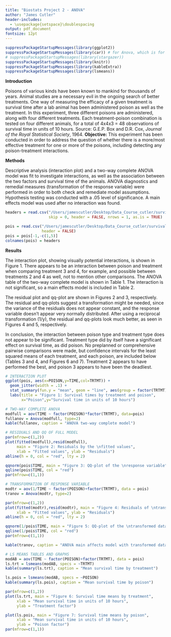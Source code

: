 ```yaml
---
title: "Biostats Project 2 - ANOVA"
author: "James Cutler"
header-includes:
  - \usepackage{setspace}\doublespacing
output: pdf_document
fontsize: 12pt
---
```


```r
suppressPackageStartupMessages(library(ggplot2))
suppressPackageStartupMessages(library(car)) # for Anova, which is for kable input
# suppressPackageStartupMessages(library(stargazer))
suppressPackageStartupMessages(library(knitr))
suppressPackageStartupMessages(library(kableExtra))
suppressPackageStartupMessages(library(lsmeans))
```

**Introduction**

Poisons of various kinds have been known to mankind for thousands of years. Animal studies are a necessary evil in the ongoing search of better treatments. One way of measuring the efficacy of a given treatment is survival time after a lab animal has been administered poison as well as the treatment. In this experiment, three different poisons are administered, along with four different treatments. Each treatment-poison combination is tested on four different animals, for a total of 4x4x3 = 48 observations of survival time in units of 10 hours. 
Source: G.E.P. Box and D.R. Cox, *Journal of the Royal Statistical Society*, 1964.
**Objective:** This experiment has been conducted in order to address the question of whether there is a more/most effective treatment for one or more of the poisons, including detecting any poison-treatment interactions.


**Methods**

Descriptive analysis (interaction plot) and a two-way complete ANOVA model was fit to investigate interactions, as well as the association between the two factors and survival time of the animals. ANOVA diagnostics and remedial measures (transformation of the response variable) were performed in order to both check and remediate model assumptions. Hypothesis testing was conducted with a .05 level of significance. A main effects model was used after no interaction was found.


```r
headers = read.csv("/Users/jamescutler/Desktop/Data_Course_cutler/survival_data_Dean_Voss.csv",
                   skip = 0, header = FALSE, nrows = 1, as.is = TRUE)

pois = read.csv("/Users/jamescutler/Desktop/Data_Course_cutler/survival_data_Dean_Voss.csv",
                header = FALSE)
pois = pois[-1,-c(1,5)]
colnames(pois) = headers
```


**Results**

The interaction plot, showing visually potential interactions, is shown in Figure 1. There appears to be an interaction between poison and treatment when comparing treatment 3 and 4, for example, and possible between treatments 2 and 4 as well, not to mention other comparisons. The ANOVA table of the two-way complete model is shown in Table 1. The interaction is not significant, so a main effects model is included in Table 2.



The residual plot and qq-plot are shown in Figures 2 and 3, respectively. The residual and qq-plots suggest a transformation might be needed, since the variance of the residuals does not appear constant, and the response variable doesn't appear very normally distributed. After using a reciprocal transformation (1/y), the residual and qq-plots look much better, as seen in Figures 4 and 5, respectively.



In conclusion, the interaction between poison type and treatment type does not appear to be significant. Treatment type did by itself have a significant effect on survival time, as did poison. No preplanned or comprehensive pairwise comparisons were made, but confidence intervals for the least squared means of each treatment, and each poison, are included below (Tables 3 and 4, and Figures 6 and 7). Treatment 2 appears to have performed the best, and poison 3 appears to have been the deadliest.


```r
# INTERACTION PLOT
ggplot(pois, aes(x=POISON,y=TIME,col=TRTMT)) +
  geom_jitter(width = .1) +
  stat_summary(fun.y = "mean", geom = "line", aes(group = factor(TRTMT))) +
  labs(title = "Figure 1: Survival times by treatment and poison",
       x="Poison",y="Survival time in units of 10 hours")
```


```r
# TWO-WAY COMPLETE ANOVA
modfull = aov(TIME ~ factor(POISON)*factor(TRTMT), data=pois)
fullanov = Anova(modfull, type=2)
kable(fullanov, caption = "ANOVA two-way complete model")
```


```r
# RESIDUALS AND QQ OF FULL MODEL
par(mfrow=c(1,2))
plot(fitted(modfull),resid(modfull), 
     main = "Figure 2: Residuals by the \nfitted values",
     xlab = "Fitted values", ylab = "Residuals")
abline(h = 0, col = "red", lty = 2)

qqnorm(pois$TIME, main = "Figure 3: QQ-plot of the \nresponse variable")
qqline(pois$TIME, col = "red")
par(mfrow=c(1,1))
```


```r
# TRANSFORMATION OF RESPONSE VARIABLE
modtr = aov(1/TIME ~ factor(POISON)+factor(TRTMT), data = pois)
tranov = Anova(modtr, type=2)

par(mfrow=c(1,2))
plot(fitted(modtr),resid(modtr), main = "Figure 4: Residuals of \ntransformed data",
     xlab = "Fitted values", ylab = "Residuals")
abline(h = 0, col = "red", lty = 2)

qqnorm(1/pois$TIME, main = "Figure 5: QQ-plot of the \ntransformed data")
qqline(1/pois$TIME, col = "red")
par(mfrow=c(1,1))
```


```r
kable(tranov, caption = "ANOVA main affects model with transformed data")
```


```r
# LS MEANS TABLES AND GRAPHS
modAB = aov(TIME ~ factor(POISON)+factor(TRTMT), data = pois)
ls.trt = lsmeans(modAB, specs = ~TRTMT)
kable(summary(ls.trt), caption = "Mean survival time by treatment")
```


```r
ls.pois = lsmeans(modAB, specs = ~POISON)
kable(summary(ls.pois), caption = "Mean survival time by poison")
```


```r
par(mfrow=c(1,2))
plot(ls.trt, main = "Figure 6: Survival time means by treatment",
     xlab = "Mean survival time in units of 10 hours",
     ylab = "Treatment factor")

plot(ls.pois, main = "Figure 7: Survival time means by poison",
     xlab = "Mean survival time in units of 10 hours",
     ylab = "Poison factor")
par(mfrow=c(1,1))
```

